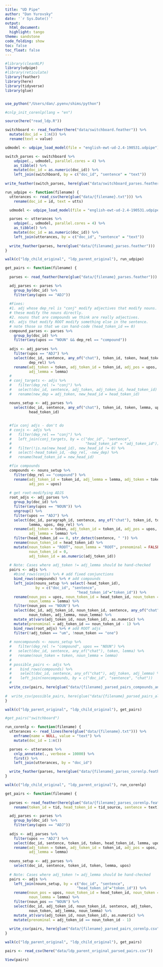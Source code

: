 ```yaml
---
title: "UD Pipe"
author: "Dan Yurovsky"
date: '`r Sys.Date()`'
output:
  html_document:
  highlight: tango
theme: sandstone
code_folding: show
toc: false
toc_float: false
---
```


```r
#library(cleanNLP)
library(udpipe)
#library(reticulate)
library(feather)
library(here)
library(tidyverse)
library(glue)


use_python("/Users/dan/.pyenv/shims/python")

#cnlp_init_corenlp(lang = "en")

source(here("read_ldp.R"))
```

```r
switchboard <- read_feather(here("data/switchboard.feather")) %>%
  mutate(doc_id = 1:n()) %>%
  rename(text = value)

udmodel <- udpipe_load_model(file = "english-ewt-ud-2.4-190531.udpipe")

switch_parses <- switchboard %>%
    udpipe(., udmodel, parallel.cores = 4) %>%
    as_tibble() %>%
    mutate(doc_id = as.numeric(doc_id)) %>%
    left_join(switchboard, by = c("doc_id", "sentence" = "text"))
  
write_feather(switch_parses, here(glue("data/switchboard_parses.feather")))

```

```r
run_udpipe <- function(filename) {
  utterances <- read_csv(here(glue("data/{filename}.txt"))) %>%
    rename(doc_id = id, text = utts)

  udmodel <- udpipe_load_model(file = "english-ewt-ud-2.4-190531.udpipe")

  parses <- utterances %>%
    udpipe(., udmodel, parallel.cores = 4) %>%
    as_tibble() %>%
    mutate(doc_id = as.numeric(doc_id)) %>%
    left_join(utterances, by = c("doc_id", "sentence" = "text"))
  
  write_feather(parses, here(glue("data/{filename}_parses.feather")))
}

walk(c("ldp_child_original", "ldp_parent_original"), run_udpipe)
```

```r
get_pairs <- function(filename) {
  
  parses <- read_feather(here(glue("data/{filename}_parses.feather")))

  adj_parses <- parses %>%
    group_by(doc_id) %>%
    filter(any(upos == "ADJ"))
  
  #Fixes: 
  #1. adj whose dep_rel is "conj" modify adjectives that modify nouns. Make 
  # these modify the nouns directly.
  #2. nouns that are compounds we think are really adjectives.
  #3. adjs that modify ROOT modify something else in the sentence. 
  # note those so that we can hand-code (head_token_id == 0)
  compound_parses <- parses %>%
    group_by(doc_id) %>%
    filter(any(upos == "NOUN" && dep_rel == "compound"))
  
  adjs <- adj_parses %>%
    filter(upos == "ADJ") %>%
    select(doc_id, sentence, any_of("chat"), token_id, token, head_token_id, lemma, upos,
           dep_rel) %>%
    rename(adj_token = token, adj_token_id = token_id, adj_pos = upos,
           adj_lemma = lemma)
  # 
  # conj_targets <- adjs %>%
  #   filter(dep_rel != "conj") %>%
  #   select(doc_id, sentence, adj_token, adj_token_id, head_token_id) %>%
  #   rename(new_dep = adj_token, new_head_id = head_token_id)

  nouns_setup <- adj_parses %>%
    select(doc_id, sentence, any_of("chat"), token_id, token, lemma, upos, dep_rel,
           head_token_id)
  
    
  #fix conj adjs - don't do
  # conjs <- adjs %>%
  #   filter(dep_rel == "conj") %>%
  #   left_join(conj_targets, by = c("doc_id", "sentence", 
  #                                  "head_token_id" = "adj_token_id")) %>%
  #   filter(!is.na(new_head_id), new_head_id != 0) %>%
  #   select(-head_token_id, -dep_rel, -new_dep) %>%
  #   rename(head_token_id = new_head_id)

  #fix compounds
  compounds <- nouns_setup %>%
    filter(dep_rel == "compound") %>%
    rename(adj_token_id = token_id, adj_lemma = lemma, adj_token = token,
           adj_pos = upos)
  
  # get root-modifying ADJS
  root_adjs <- adj_parses %>%
    group_by(doc_id) %>%
    filter(any(upos == "NOUN")) %>%
    ungroup() %>%
    filter(upos == "ADJ") %>%
    select(doc_id, paragraph_id, sentence, any_of("chat"), token_id, token, head_token_id,
           lemma, upos, dep_rel) %>%
    rename(adj_token = token, adj_token_id = token_id, adj_pos = upos,
           adj_lemma = lemma) %>%
    filter(head_token_id == 0, str_detect(sentence, " ")) %>%
    rename(noun_token_id = head_token_id) %>%
    mutate(noun_token = "ROOT", noun_lemma = "ROOT", prenominal = FALSE,
           noun_token_id = 0,
           adj_token_id = as.numeric(adj_token_id))
  
  # Note: Cases where adj_token != adj_lemma should be hand-checked
  pairs <- adjs %>%
    #bind_rows(conjs) %>% # add fixed conjunctions
    bind_rows(compounds) %>% # add compounds
    left_join(nouns_setup %>% select(-head_token_id), 
              by = c("doc_id", "sentence",
                                 "head_token_id"="token_id")) %>%
    rename(noun_pos = upos, noun_token_id = head_token_id, noun_token = token,
           noun_lemma = lemma) %>%
    filter(noun_pos == "NOUN") %>%
    select(doc_id, adj_token_id, noun_token_id, sentence, any_of("chat"), adj_token, 
           noun_token, adj_lemma, noun_lemma) %>%
    mutate_at(vars(adj_token_id, noun_token_id), as.numeric) %>%
    mutate(prenominal = adj_token_id == noun_token_id - 1) %>%
    bind_rows(root_adjs) %>% # add ROOT adjs
    filter(!adj_token == "um", !noun_token == "one")
    
  # noncompounds <- nouns_setup %>%
  #   filter(dep_rel != "compound", upos == "NOUN") %>%
  #   select(doc_id, sentence, any_of("chat"), token, lemma) %>%
  #   rename(noun_token = token, noun_lemma = lemma)
  #   
  # possible_pairs <- adjs %>%
  #    bind_rows(compounds) %>%
  #    select(doc_id, sentence, any_of("chat"), adj_token, adj_lemma) %>%
  #    left_join(noncompounds, by = c("doc_id", "sentence", "chat"))
  # 
  write_csv(pairs, here(glue("data/{filename}_parsed_pairs_compounds_and_root.csv")))
  
#  write_csv(possible_pairs, here(glue("data/{filename}_parsed_pairs_all_pairs.csv")))
}

walk(c("ldp_parent_original", "ldp_child_original"), get_pairs)

#get_pairs("switchboard")
```

```r
run_corenlp <- function(filename) {
  utterances <- read_lines(here(glue("data/{filename}.txt"))) %>%
    enframe(name = NULL, value = "text") %>%
    mutate(doc_id = 1:n())

  parses <- utterances %>%
    cnlp_annotate(., verbose = 10000) %>%
    first() %>%
    left_join(utterances, by = "doc_id")

  write_feather(parses, here(glue("data/{filename}_parses_corenlp.feather")))
}

walk(c("ldp_child_original", "ldp_parent_original"), run_corenlp)
```

```r
get_pairs <- function(filename) {
  
  parses <- read_feather(here(glue("data/{filename}_parses_corenlp.feather"))) %>%
    rename(token_id = tid, head_token_id = tid_source, sentence = text)

  adj_parses <- parses %>%
    group_by(doc_id) %>%
    filter(any(upos == "ADJ"))
  
  adjs <- adj_parses %>%
    filter(upos == "ADJ") %>%
    select(doc_id, sentence, token_id, token, head_token_id, lemma, upos) %>%
    rename(adj_token = token, adj_token_id = token_id, adj_pos = upos,
           adj_lemma = lemma)
  
  nouns_setup <- adj_parses %>%
    select(doc_id, sentence, token_id, token, lemma, upos)
  
  # Note: Cases where adj_token != adj_lemma should be hand-checked
  pairs <- adjs %>%
    left_join(nouns_setup, by = c("doc_id", "sentence", 
                                 "head_token_id"="token_id")) %>%
    rename(noun_pos = upos, noun_token_id = head_token_id, noun_token = token,
           noun_lemma = lemma) %>%
    filter(noun_pos == "NOUN") %>%
    select(doc_id, adj_token_id, noun_token_id, sentence, adj_token, 
           noun_token, adj_lemma, noun_lemma) %>%
    mutate_at(vars(adj_token_id, noun_token_id), as.numeric) %>%
    mutate(prenominal = adj_token_id == noun_token_id - 1)
  
  write_csv(pairs, here(glue("data/{filename}_parsed_pairs_corenlp.csv")))
}

walk(c("ldp_parent_original", "ldp_child_original"), get_pairs)
```

```r
pairs <- read_csv(here("data/ldp_parent_original_parsed_pairs.csv"))

View(pairs)
```

